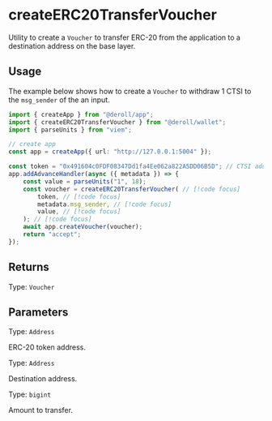 # createERC20TransferVoucher

Utility to create a `Voucher` to transfer ERC-20 from the application to a destination address on the base layer.

## Usage

The example below shows how to create a `Voucher` to withdraw 1 CTSI to the `msg_sender` of the an input.

```ts twoslash
import { createApp } from "@deroll/app";
import { createERC20TransferVoucher } from "@deroll/wallet";
import { parseUnits } from "viem";

// create app
const app = createApp({ url: "http://127.0.0.1:5004" });

const token = "0x491604c0FDF08347Dd1fa4Ee062a822A5DD06B5D"; // CTSI address
app.addAdvanceHandler(async ({ metadata }) => {
    const value = parseUnits("1", 18);
    const voucher = createERC20TransferVoucher( // [!code focus]
        token, // [!code focus]
        metadata.msg_sender, // [!code focus]
        value, // [!code focus]
    ); // [!code focus]
    await app.createVoucher(voucher);
    return "accept";
});
```

## Returns

Type: `Voucher`

## Parameters

Type: `Address`

ERC-20 token address.

Type: `Address`

Destination address.

Type: `bigint`

Amount to transfer.
